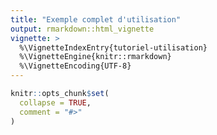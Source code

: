 ```yaml
---
title: "Exemple complet d'utilisation"
output: rmarkdown::html_vignette
vignette: >
  %\VignetteIndexEntry{tutoriel-utilisation}
  %\VignetteEngine{knitr::rmarkdown}
  %\VignetteEncoding{UTF-8}
---
```


```r
knitr::opts_chunk$set(
  collapse = TRUE,
  comment = "#>"
)
```